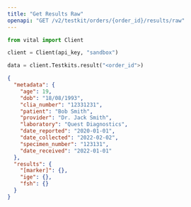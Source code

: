 ```yaml
---
title: "Get Results Raw"
openapi: "GET /v2/testkit/orders/{order_id}/results/raw"
---
```


<RequestExample>

```python Python
from vital import Client

client = Client(api_key, "sandbox")

data = client.Testkits.result("<order_id">)

```

</RequestExample>

<ResponseExample>

```json Response
{
  "metadata": {
    "age": 19,
    "dob": "18/08/1993",
    "clia_number": "12331231",
    "patient": "Bob Smith",
    "provider": "Dr. Jack Smith",
    "laboratory": "Quest Diagnostics",
    "date_reported": "2020-01-01",
    "date_collected": "2022-02-02",
    "specimen_number": "123131",
    "date_received": "2022-01-01"
  },
  "results": {
    "[marker]": {},
    "ige": {},
    "fsh": {}
  }
}
```

</ResponseExample>
